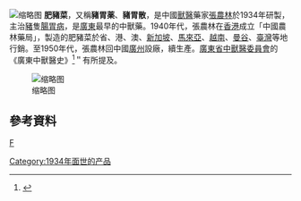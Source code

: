 [[File:肥豬菜.jpg|缩略图]]
'''肥豬菜'''，又稱'''豬胃薬'''、'''豬胃散'''，是中國[[獸醫|獸醫]]藥家[[張農林|張農林]]於1934年研製，主治[[豬|豬]]隻[[腸胃病|腸胃病]]，是[[廣東|廣東]]最早的中獸藥。1940年代，張農林在[[香港|香港]]成立「中國農林藥局」，製造的肥豬菜於省、港、澳、[[新加坡|新加坡]]、[[馬來亞|馬來亞]]、[[越南|越南]]、[[曼谷|曼谷]]、[[臺灣|臺灣]]等地行銷。至1950年代，張農林回中國[[廣州|廣州]]設廠，續生產。[[廣東省中獸醫委員會|廣東省中獸醫委員會]]的《廣東中獸醫史》<ref>{{Cite web|url=http://blog.sina.com.cn/s/blog_71ae008c01012cn5.html|title=广东中兽医史(一)_天亮_新浪博客|accessdate=2016-06-21|work=blog.sina.com.cn|archive-date=2016-08-13|archive-url=https://web.archive.org/web/20160813111551/http://blog.sina.com.cn/s/blog_71ae008c01012cn5.html|dead-url=no}}</ref>＂有所提及。

[[File:中國農林藥局發行-肥猪菜包裝.jpg|缩略图]]

==參考資料==
{{reflist}}

[[category:兽药|F]]
[[Category:1934年面世的产品|Category:1934年面世的产品]]
